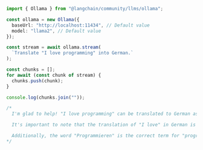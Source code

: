 ```typescript
import { Ollama } from "@langchain/community/llms/ollama";

const ollama = new Ollama({
  baseUrl: "http://localhost:11434", // Default value
  model: "llama2", // Default value
});

const stream = await ollama.stream(
  `Translate "I love programming" into German.`
);

const chunks = [];
for await (const chunk of stream) {
  chunks.push(chunk);
}

console.log(chunks.join(""));

/*
  I'm glad to help! "I love programming" can be translated to German as "Ich liebe Programmieren."

  It's important to note that the translation of "I love" in German is "ich liebe," which is a more formal and polite way of saying "I love." In informal situations, people might use "mag ich" or "möchte ich" instead.

  Additionally, the word "Programmieren" is the correct term for "programming" in German. It's a combination of two words: "Programm" and "-ieren," which means "to do something." So, the full translation of "I love programming" would be "Ich liebe Programmieren.
*/
```
